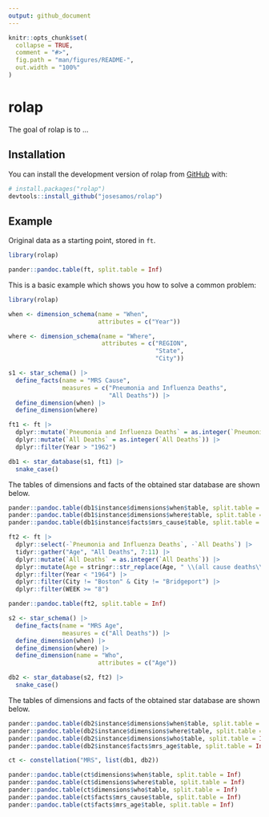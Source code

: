 ```yaml
---
output: github_document
---
```


<!-- README.md is generated from README.Rmd. Please edit that file -->

```r
knitr::opts_chunk$set(
  collapse = TRUE,
  comment = "#>",
  fig.path = "man/figures/README-",
  out.width = "100%"
)
```

# rolap

<!-- badges: start -->
<!-- badges: end -->

The goal of rolap is to ...

## Installation

You can install the development version of rolap from [GitHub](https://github.com/) with:

``` r
# install.packages("rolap")
devtools::install_github("josesamos/rolap")
```

## Example

Original data as a starting point, stored in `ft`.

```r
library(rolap)
```

```r
pander::pandoc.table(ft, split.table = Inf)
```

This is a basic example which shows you how to solve a common problem:

```r
library(rolap)

when <- dimension_schema(name = "When",
                         attributes = c("Year"))

where <- dimension_schema(name = "Where",
                          attributes = c("REGION",
                                         "State",
                                         "City"))

s1 <- star_schema() |>
  define_facts(name = "MRS Cause",
               measures = c("Pneumonia and Influenza Deaths",
                            "All Deaths")) |>
  define_dimension(when) |>
  define_dimension(where)

ft1 <- ft |>
  dplyr::mutate(`Pneumonia and Influenza Deaths` = as.integer(`Pneumonia and Influenza Deaths`)) |>
  dplyr::mutate(`All Deaths` = as.integer(`All Deaths`)) |>
  dplyr::filter(Year > "1962")

db1 <- star_database(s1, ft1) |>
  snake_case()
```

The tables of dimensions and facts of the obtained star database are shown below.

```r
pander::pandoc.table(db1$instance$dimensions$when$table, split.table = Inf)
pander::pandoc.table(db1$instance$dimensions$where$table, split.table = Inf)
pander::pandoc.table(db1$instance$facts$mrs_cause$table, split.table = Inf)
```

```r
ft2 <- ft |>
  dplyr::select(-`Pneumonia and Influenza Deaths`, -`All Deaths`) |>
  tidyr::gather("Age", "All Deaths", 7:11) |>
  dplyr::mutate(`All Deaths` = as.integer(`All Deaths`)) |>
  dplyr::mutate(Age = stringr::str_replace(Age, " \\(all cause deaths\\)", "")) |>
  dplyr::filter(Year < "1964") |>
  dplyr::filter(City != "Boston" & City != "Bridgeport") |>
  dplyr::filter(WEEK >= "8")
```


```r
pander::pandoc.table(ft2, split.table = Inf)
```

```r
s2 <- star_schema() |>
  define_facts(name = "MRS Age",
               measures = c("All Deaths")) |>
  define_dimension(when) |>
  define_dimension(where) |>
  define_dimension(name = "Who",
                         attributes = c("Age"))

db2 <- star_database(s2, ft2) |>
  snake_case()
```

The tables of dimensions and facts of the obtained star database are shown below.

```r
pander::pandoc.table(db2$instance$dimensions$when$table, split.table = Inf)
pander::pandoc.table(db2$instance$dimensions$where$table, split.table = Inf)
pander::pandoc.table(db2$instance$dimensions$who$table, split.table = Inf)
pander::pandoc.table(db2$instance$facts$mrs_age$table, split.table = Inf)
```

```r
ct <- constellation("MRS", list(db1, db2))
```

```r
pander::pandoc.table(ct$dimensions$when$table, split.table = Inf)
pander::pandoc.table(ct$dimensions$where$table, split.table = Inf)
pander::pandoc.table(ct$dimensions$who$table, split.table = Inf)
pander::pandoc.table(ct$facts$mrs_cause$table, split.table = Inf)
pander::pandoc.table(ct$facts$mrs_age$table, split.table = Inf)
```
